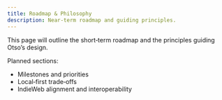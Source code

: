 ```yaml
---
title: Roadmap & Philosophy
description: Near‑term roadmap and guiding principles.
---
```


 

This page will outline the short‑term roadmap and the principles guiding Otso’s design.

Planned sections:
- Milestones and priorities
- Local‑first trade‑offs
- IndieWeb alignment and interoperability
